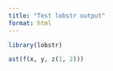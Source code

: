 ```yaml
---
title: "Test lobstr output"
format: html
---
```


```r
library(lobstr)
```


```r
ast(f(x, y, z(1, 2)))
```

